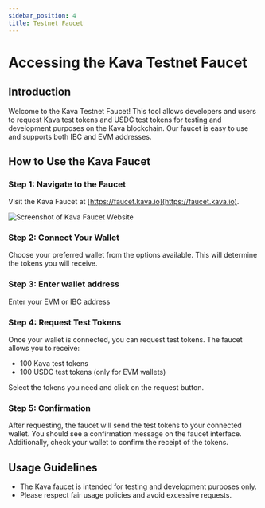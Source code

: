 ```yaml
---
sidebar_position: 4
title: Testnet Faucet
---
```


# Accessing the Kava Testnet Faucet

## Introduction

Welcome to the Kava Testnet Faucet! This tool allows developers and users to request Kava test tokens and USDC test tokens for testing and development purposes on the Kava blockchain. Our faucet is easy to use and supports both IBC and EVM addresses.

## How to Use the Kava Faucet

### Step 1: Navigate to the Faucet

Visit the Kava Faucet at [https://faucet.kava.io](https://faucet.kava.io).

![Screenshot of Kava Faucet Website](../../static/img/faucet.png)

### Step 2: Connect Your Wallet

Choose your preferred wallet from the options available. This will determine the tokens you will receive.

### Step 3: Enter wallet address

Enter your EVM or IBC address

### Step 4: Request Test Tokens

Once your wallet is connected, you can request test tokens. The faucet allows you to receive:

- 100 Kava test tokens
- 100 USDC test tokens (only for EVM wallets)

Select the tokens you need and click on the request button.

### Step 5: Confirmation

After requesting, the faucet will send the test tokens to your connected wallet. You should see a confirmation message on the faucet interface. Additionally, check your wallet to confirm the receipt of the tokens.

## Usage Guidelines

- The Kava faucet is intended for testing and development purposes only.
- Please respect fair usage policies and avoid excessive requests.
